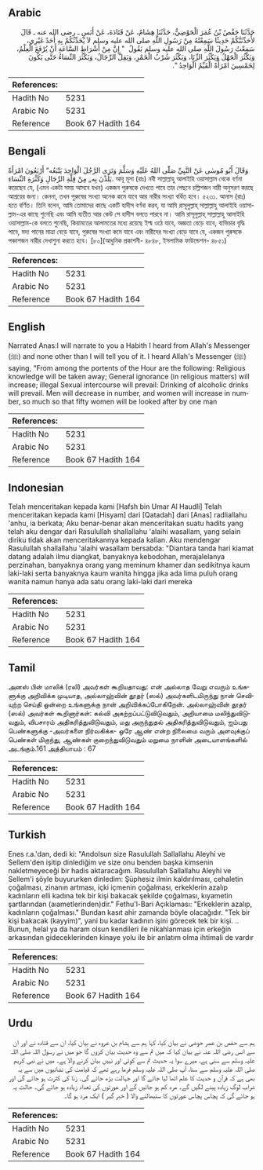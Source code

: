 ## Arabic


<div dir="rtl" lang="ar" style={{fontSize:'larger',backgroundColor:'#f8f9fa',padding:20}}>
حَدَّثَنَا حَفْصُ بْنُ عُمَرَ الْحَوْضِيُّ، حَدَّثَنَا هِشَامٌ، عَنْ قَتَادَةَ، عَنْ أَنَسٍ ـ رضى الله عنه ـ قَالَ لأُحَدِّثَنَّكُمْ حَدِيثًا سَمِعْتُهُ مِنْ رَسُولِ اللَّهِ صلى الله عليه وسلم لاَ يُحَدِّثُكُمْ بِهِ أَحَدٌ غَيْرِي، سَمِعْتُ رَسُولَ اللَّهِ صلى الله عليه وسلم يَقُولُ ‏ "‏ إِنَّ مِنْ أَشْرَاطِ السَّاعَةِ أَنْ يُرْفَعَ الْعِلْمُ، وَيَكْثُرَ الْجَهْلُ وَيَكْثُرَ الزِّنَا، وَيَكْثُرَ شُرْبُ الْخَمْرِ، وَيَقِلَّ الرِّجَالُ، وَيَكْثُرَ النِّسَاءُ حَتَّى يَكُونَ لِخَمْسِينَ امْرَأَةً الْقَيِّمُ الْوَاحِدُ ‏"‏‏.‏
</div>
<div style={{backgroundColor:'#f8f9fa',padding:20, marginBottom: 10}}><table> <thead> <tr> <th>References:</th> <th></th> </tr> </thead> <tbody><tr><td>Hadith No</td><td>5231</td></tr><tr><td>Arabic No</td><td>5231</td></tr><tr><td>Reference</td><td>Book 67 Hadith 164</td></tr></tbody></table></div>

## Bengali


<div dir="ltr" lang="bn" style={{fontSize:'larger',backgroundColor:'#f8f9fa',padding:20}}>
وَقَالَ أَبُو مُوسٰى عَنْ النَّبِيِّ صَلّٰى اللهُ عَلَيْهِ وَسَلَّمَ وَتَرَى الرَّجُلَ الْوَاحِدَ يَتْبَعُه“ أَرْبَعُونَ امْرَأَةً يَلُذْنَ بِه„ مِنْ قِلَّةِ الرِّجَالِ وَكَثْرَةِ النِّسَاءِ. আবূ মূসা (রাঃ) নবী সাল্লাল্লাহু আলাইহি ওয়াসাল্লাম থেকে বর্ণনা করেছেন যে, (এমন একটা সময় আসবে যখন) একজন পুরুষকে দেখতে পাবে তার পেছনে চল্লিশজন নারী অনুসরণ করছে আশ্রয়ের জন্য। কেননা, তখন পুরুষের সংখ্যা অনেক কমে যাবে আর নারীর সংখ্যা বর্ধিত হবে। ৫২৩১. আনাস (রাঃ) হতে বর্ণিত। তিনি বলেন, আমি তোমাদের কাছে একটি হাদীস বর্ণনা করব, যা আমি রাসূলুল্লাহ্ সাল্লাল্লাহু আলাইহি ওয়াসাল্লাম-এর কাছে শুনেছি এবং আমি ব্যতীত আর কেউ সে হাদীস বলতে পারবে না। আমি রাসূলুল্লাহ্ সাল্লাল্লাহু আলাইহি ওয়াসাল্লাম-কে বলতে শুনেছি, কিয়ামতের আলামতের মধ্যে রয়েছে ইল্ম ওঠে যাবে, অজ্ঞতা বেড়ে যাবে, ব্যভিচার বৃদ্ধি পাবে, মদ্য পানের মাত্রা বেড়ে যাবে, পুরুষের সংখ্যা কমে যাবে এবং নারীদের সংখ্যা বেড়ে যাবে যে, একজন পুরুষকে পঞ্চাশজন নারীর দেখাশুনা করতে হবে। [৮০](আধুনিক প্রকাশনী- ৪৮৪৮, ইসলামিক ফাউন্ডেশন- ৪৮৫১)
</div>
<div style={{backgroundColor:'#f8f9fa',padding:20, marginBottom: 10}}><table> <thead> <tr> <th>References:</th> <th></th> </tr> </thead> <tbody><tr><td>Hadith No</td><td>5231</td></tr><tr><td>Arabic No</td><td>5231</td></tr><tr><td>Reference</td><td>Book 67 Hadith 164</td></tr></tbody></table></div>

## English


<div dir="ltr" lang="en" style={{fontSize:'larger',backgroundColor:'#f8f9fa',padding:20}}>
Narrated Anas:I will narrate to you a Habith I heard from Allah's Messenger (ﷺ) and none other than I will tell you of it. I heard Allah's Messenger (ﷺ) saying, "From among the portents of the Hour are the following: Religious knowledge will be taken away; General ignorance (in religious matters) will increase; illegal Sexual intercourse will prevail: Drinking of alcoholic drinks will prevail. Men will decrease in number, and women will increase in number, so much so that fifty women will be looked after by one man
</div>
<div style={{backgroundColor:'#f8f9fa',padding:20, marginBottom: 10}}><table> <thead> <tr> <th>References:</th> <th></th> </tr> </thead> <tbody><tr><td>Hadith No</td><td>5231</td></tr><tr><td>Arabic No</td><td>5231</td></tr><tr><td>Reference</td><td>Book 67 Hadith 164</td></tr></tbody></table></div>

## Indonesian


<div dir="ltr" lang="id" style={{fontSize:'larger',backgroundColor:'#f8f9fa',padding:20}}>
Telah menceritakan kepada kami [Hafsh bin Umar Al Haudli] Telah menceritakan kepada kami [Hisyam] dari [Qatadah] dari [Anas] radliallahu 'anhu, ia berkata; Aku benar-benar akan menceritakan suatu hadits yang telah aku dengar dari Rasulullah shallallahu 'alaihi wasallam, yang selain diriku tidak akan menceritakannya kepada kalian. Aku mendengar Rasulullah shallallahu 'alaihi wasallam bersabda: "Diantara tanda hari kiamat datang adalah ilmu diangkat, banyaknya kebodohan, merajalelanya perzinahan, banyaknya orang yang meminum khamer dan sedikitnya kaum laki-laki serta banyaknya kaum wanita hingga jika ada lima puluh orang wanita namun hanya ada satu orang laki-laki dari mereka
</div>
<div style={{backgroundColor:'#f8f9fa',padding:20, marginBottom: 10}}><table> <thead> <tr> <th>References:</th> <th></th> </tr> </thead> <tbody><tr><td>Hadith No</td><td>5231</td></tr><tr><td>Arabic No</td><td>5231</td></tr><tr><td>Reference</td><td>Book 67 Hadith 164</td></tr></tbody></table></div>

## Tamil


<div dir="ltr" lang="ta" style={{fontSize:'larger',backgroundColor:'#f8f9fa',padding:20}}>
அனஸ் பின் மாலிக் (ரலி) அவர்கள் கூறியதாவது: என் அல்லாத வேறு எவரும் உங்களுக்கு அறிவிக்க முடியாத, அல்லாஹ்வின் தூதர் (ஸல்) அவர்களிடமிருந்து நான் செவியுற்ற செய்தி ஒன்றை உங்களுக்கு நான் அறிவிக்கப்போகிறேன். அல்லாஹ்வின் தூதர் (ஸல்) அவர்கள் கூறினார்கள்: கல்வி அகற்றப்பட்டுவிடுவதும், அறியாமை மலிந்துவிடுவதும், விபசாரம் அதிகரித்துவிடுவதும், மது அருந்துதல் அதிகரித்துவிடுவதும், ஐம்பது பெண்களுக்கு -அவர்களை நிர்வகிக்க- ஒரே ஆண் என்ற நிலைமை வரும் அளவுக்குப் பெண்கள் மிகுந்து, ஆண்கள் குறைந்துவிடுவதும் மறுமை நாளின் அடையாளங்களில் அடங்கும்.161 அத்தியாயம் : 67
</div>
<div style={{backgroundColor:'#f8f9fa',padding:20, marginBottom: 10}}><table> <thead> <tr> <th>References:</th> <th></th> </tr> </thead> <tbody><tr><td>Hadith No</td><td>5231</td></tr><tr><td>Arabic No</td><td>5231</td></tr><tr><td>Reference</td><td>Book 67 Hadith 164</td></tr></tbody></table></div>

## Turkish


<div dir="ltr" lang="tr" style={{fontSize:'larger',backgroundColor:'#f8f9fa',padding:20}}>
Enes r.a.'dan, dedi ki: "Andolsun size Rasulullah Sallallahu Aleyhi ve Sellem'den işitip dinlediğim ve size onu benden başka kimsenin nakletmeyeceği bir hadis aktaracağım. Rasulullah Sallallahu Aleyhi ve Sellem'i şöyle buyururken dinledim: Şüphesiz ilmin kaldırılması, cehaletin çoğalması, zinanın artması, içki içmenin çoğalması, erkeklerin azalıp kadınların elli kadına tek bir kişi bakacak şekilde çoğalması, kıyametin şartlarından (aıametlerinden)dir." Fethu'l-Bari Açıklaması: "Erkeklerin azalıp, kadınların çoğalması." Bundan kasıt ahir zamanda böyle olacağıdır. "Tek bir kişi bakacak (kayyim)", yani bu kadar kadının işini görecek tek bir kişi. .. Bunun, helal ya da haram olsun kendileri ile nikahlanması için erkeğin arkasından gideceklerinden kinaye yolu ile bir anlatım olma ihtimali de vardır
</div>
<div style={{backgroundColor:'#f8f9fa',padding:20, marginBottom: 10}}><table> <thead> <tr> <th>References:</th> <th></th> </tr> </thead> <tbody><tr><td>Hadith No</td><td>5231</td></tr><tr><td>Arabic No</td><td>5231</td></tr><tr><td>Reference</td><td>Book 67 Hadith 164</td></tr></tbody></table></div>

## Urdu


<div dir="rtl" lang="ur" style={{fontSize:'larger',backgroundColor:'#f8f9fa',padding:20}}>
ہم سے حفص بن عمر حوضی نے بیان کیا، کہا ہم سے ہشام بن عروہ نے بیان کیا، ان سے قتادہ نے اور ان سے انس رضی اللہ عنہ نے بیان کیا کہ میں تم سے وہ حدیث بیان کروں گا جو میں نے رسول اللہ صلی اللہ علیہ وسلم سے سنی ہے، میرے سوا یہ حدیث تم سے کوئی اور نہیں بیان کرنے والا ہے۔ میں نے نبی کریم صلی اللہ علیہ وسلم سے سنا، آپ صلی اللہ علیہ وسلم فرما رہے تھے کہ قیامت کی نشانیوں میں سے یہ بھی ہے کہ قرآن و حدیث کا علم اٹھا لیا جائے گا اور جہالت بڑھ جائے گی۔ زنا کی کثرت ہو جائے گی اور شراب لوگ زیادہ پینے لگیں گے۔ مرد کم ہو جائیں گے اور عورتوں کی تعداد زیادہ ہو جائے گی۔ حالت یہ ہو جائے گی کہ پچاس پچاس عورتوں کا سنبھالنے والا ( خبر گیر ) ایک مرد ہو گا۔
</div>
<div style={{backgroundColor:'#f8f9fa',padding:20, marginBottom: 10}}><table> <thead> <tr> <th>References:</th> <th></th> </tr> </thead> <tbody><tr><td>Hadith No</td><td>5231</td></tr><tr><td>Arabic No</td><td>5231</td></tr><tr><td>Reference</td><td>Book 67 Hadith 164</td></tr></tbody></table></div>